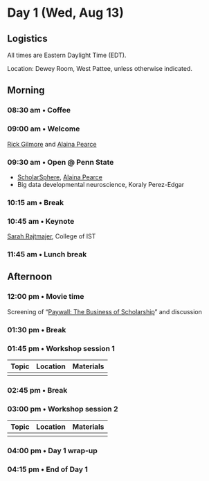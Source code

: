 # Day 1 (Wed, Aug 13)

::: {.callout-note}
## Logistics
All times are Eastern Daylight Time (EDT).

Location: Dewey Room, West Pattee, unless otherwise indicated.
:::

## Morning {- #day_1_am}

<!-- ::: {.callout-important} -->
<!-- ### Themes -->

<!-- - What is open scholarship? -->
<!-- - Why practice open scholarship?  -->
<!-- - Open scholarship at Penn State. -->
<!-- ::: -->

### 08:30 am • Coffee {-}

### 09:00 am • Welcome {-}

[Rick Gilmore](people.qmd#rick-gilmore) and [Alaina Pearce](people.qmd#alaina-pearce)

### 09:30 am • Open @ Penn State {- #day_1_plenary_1}

- [ScholarSphere](https://scholarsphere.psu.edu), [Alaina Pearce](people.qmd#alaina-pearce)
- Big data developmental neuroscience, Koraly Perez-Edgar
<!-- - Social Data Analytics (SoDA), Bruce Desmarais -->
<!-- - ENIGMA consortium, Frank Hillary -->
<!-- - Databrary/PLAY, Rick Gilmore -->

### 10:15 am • Break  {-}

### 10:45 am • Keynote {- #day_1_plenary_2}

[Sarah Rajtmajer](people.qmd#sarah-rajtmajer), College of IST

### 11:45 am • Lunch break {-}

## Afternoon {- #day_1_pm}

### 12:00 pm • Movie time

Screening of "[Paywall: The Business of Scholarship](https://en.wikipedia.org/wiki/Paywall:_The_Business_of_Scholarship)" and discussion

<!-- ::: {.callout-important} -->
<!-- ### Themes -->
<!-- ::: -->

### 01:30 pm • Break {-}

### 01:45 pm • Workshop session 1 {- #day_1_pm_session_1}

| Topic | Location | Materials |
|--------------|----------|-------|
| | | |

### 02:45 pm • Break {-}

### 03:00 pm • Workshop session 2 {- #day_1_pm_session_2}

| Topic | Location | Materials |
|--------------|----------|-------|
| | | |

### 04:00 pm • Day 1 wrap-up

### 04:15 pm • End of Day 1 {-}
